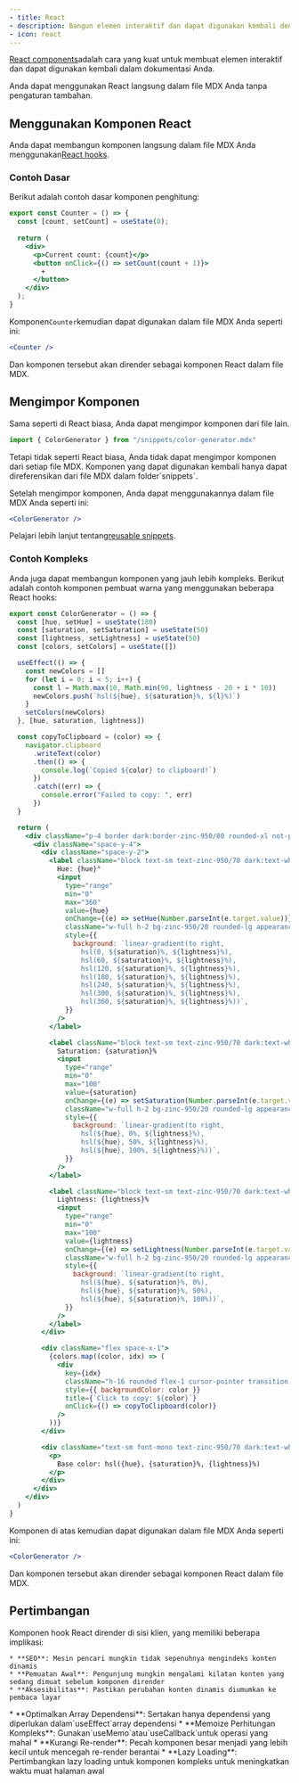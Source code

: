 ```yaml
---
- title: React
- description: Bangun elemen interaktif dan dapat digunakan kembali dengan komponen React
- icon: react
---
```



[React components](https://react.dev)adalah cara yang kuat untuk membuat elemen interaktif dan dapat digunakan kembali dalam dokumentasi Anda.

Anda dapat menggunakan React langsung dalam file MDX Anda tanpa pengaturan tambahan.

## Menggunakan Komponen React

Anda dapat membangun komponen langsung dalam file MDX Anda menggunakan[React hooks](https://react.dev/reference/react/hooks).

### Contoh Dasar

Berikut adalah contoh dasar komponen penghitung:

```jsx
export const Counter = () => {
  const [count, setCount] = useState(0);
  
  return (
    <div>
      <p>Current count: {count}</p>
      <button onClick={() => setCount(count + 1)}>
        +
      </button>
    </div>
  );
}
```

Komponen`Counter`kemudian dapat digunakan dalam file MDX Anda seperti ini:

```jsx
<Counter />
```

Dan komponen tersebut akan dirender sebagai komponen React dalam file MDX.

<Counter />

## Mengimpor Komponen

Sama seperti di React biasa, Anda dapat mengimpor komponen dari file lain.

```jsx
import { ColorGenerator } from "/snippets/color-generator.mdx"
```

<Warning>
  Tetapi tidak seperti React biasa, Anda tidak dapat mengimpor komponen dari setiap file MDX. Komponen yang dapat digunakan kembali hanya dapat direferensikan dari file MDX dalam folder`snippets`.
</Warning>

Setelah mengimpor komponen, Anda dapat menggunakannya dalam file MDX Anda seperti ini:

```jsx
<ColorGenerator />
```

Pelajari lebih lanjut tentang[reusable snippets](/id/reusable-snippets).

### Contoh Kompleks

Anda juga dapat membangun komponen yang jauh lebih kompleks. Berikut adalah contoh komponen pembuat warna yang menggunakan beberapa React hooks:

```jsx /snippets/color-generator.mdx [expandable]
export const ColorGenerator = () => {
  const [hue, setHue] = useState(180)
  const [saturation, setSaturation] = useState(50)
  const [lightness, setLightness] = useState(50)
  const [colors, setColors] = useState([])

  useEffect(() => {
    const newColors = []
    for (let i = 0; i < 5; i++) {
      const l = Math.max(10, Math.min(90, lightness - 20 + i * 10))
      newColors.push(`hsl(${hue}, ${saturation}%, ${l}%)`)
    }
    setColors(newColors)
  }, [hue, saturation, lightness])

  const copyToClipboard = (color) => {
    navigator.clipboard
      .writeText(color)
      .then(() => {
        console.log(`Copied ${color} to clipboard!`)
      })
      .catch((err) => {
        console.error("Failed to copy: ", err)
      })
  }

  return (
    <div className="p-4 border dark:border-zinc-950/80 rounded-xl not-prose">
      <div className="space-y-4">
        <div className="space-y-2">
          <label className="block text-sm text-zinc-950/70 dark:text-white/70">
            Hue: {hue}°
            <input
              type="range"
              min="0"
              max="360"
              value={hue}
              onChange={(e) => setHue(Number.parseInt(e.target.value))}
              className="w-full h-2 bg-zinc-950/20 rounded-lg appearance-none cursor-pointer dark:bg-white/20 mt-1"
              style={{
                background: `linear-gradient(to right, 
                  hsl(0, ${saturation}%, ${lightness}%), 
                  hsl(60, ${saturation}%, ${lightness}%), 
                  hsl(120, ${saturation}%, ${lightness}%), 
                  hsl(180, ${saturation}%, ${lightness}%), 
                  hsl(240, ${saturation}%, ${lightness}%), 
                  hsl(300, ${saturation}%, ${lightness}%), 
                  hsl(360, ${saturation}%, ${lightness}%))`,
              }}
            />
          </label>

          <label className="block text-sm text-zinc-950/70 dark:text-white/70">
            Saturation: {saturation}%
            <input
              type="range"
              min="0"
              max="100"
              value={saturation}
              onChange={(e) => setSaturation(Number.parseInt(e.target.value))}
              className="w-full h-2 bg-zinc-950/20 rounded-lg appearance-none cursor-pointer dark:bg-white/20 mt-1"
              style={{
                background: `linear-gradient(to right, 
                  hsl(${hue}, 0%, ${lightness}%), 
                  hsl(${hue}, 50%, ${lightness}%), 
                  hsl(${hue}, 100%, ${lightness}%))`,
              }}
            />
          </label>

          <label className="block text-sm text-zinc-950/70 dark:text-white/70">
            Lightness: {lightness}%
            <input
              type="range"
              min="0"
              max="100"
              value={lightness}
              onChange={(e) => setLightness(Number.parseInt(e.target.value))}
              className="w-full h-2 bg-zinc-950/20 rounded-lg appearance-none cursor-pointer dark:bg-white/20 mt-1"
              style={{
                background: `linear-gradient(to right, 
                  hsl(${hue}, ${saturation}%, 0%), 
                  hsl(${hue}, ${saturation}%, 50%), 
                  hsl(${hue}, ${saturation}%, 100%))`,
              }}
            />
          </label>
        </div>

        <div className="flex space-x-1">
          {colors.map((color, idx) => (
            <div
              key={idx}
              className="h-16 rounded flex-1 cursor-pointer transition-transform hover:scale-105"
              style={{ backgroundColor: color }}
              title={`Click to copy: ${color}`}
              onClick={() => copyToClipboard(color)}
            />
          ))}
        </div>

        <div className="text-sm font-mono text-zinc-950/70 dark:text-white/70">
          <p>
            Base color: hsl({hue}, {saturation}%, {lightness}%)
          </p>
        </div>
      </div>
    </div>
  )
}
```

Komponen di atas kemudian dapat digunakan dalam file MDX Anda seperti ini:

```jsx
<ColorGenerator />
```

Dan komponen tersebut akan dirender sebagai komponen React dalam file MDX.

<ColorGenerator />

## Pertimbangan

<AccordionGroup>
  <Accordion title="Dampak Rendering Sisi Klien">
    Komponen hook React dirender di sisi klien, yang memiliki beberapa implikasi:

    * **SEO**: Mesin pencari mungkin tidak sepenuhnya mengindeks konten dinamis
    * **Pemuatan Awal**: Pengunjung mungkin mengalami kilatan konten yang sedang dimuat sebelum komponen dirender
    * **Aksesibilitas**: Pastikan perubahan konten dinamis diumumkan ke pembaca layar
  </Accordion>

  <Accordion title="Praktik Terbaik Kinerja">
    * **Optimalkan Array Dependensi**: Sertakan hanya dependensi yang diperlukan dalam`useEffect`array dependensi
    * **Memoize Perhitungan Kompleks**: Gunakan`useMemo`atau`useCallback`untuk operasi yang mahal
    * **Kurangi Re-render**: Pecah komponen besar menjadi yang lebih kecil untuk mencegah re-render berantai
    * **Lazy Loading**: Pertimbangkan lazy loading untuk komponen kompleks untuk meningkatkan waktu muat halaman awal
  </Accordion>
</AccordionGroup>
